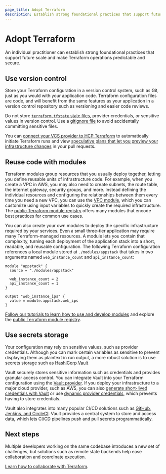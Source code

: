 ```yaml
---
page_title: Adopt Terraform
description: Establish strong foundational practices that support future scale and make Terraform operations predictable and secure. 
---
```


# Adopt Terraform

An individual practitioner can establish strong foundational practices that support future scale and make Terraform operations predictable and secure. 

## Use version control

Store your Terraform configuration in a version control system, such as Git, just as you would with your application code. Terraform configuration files are code, and will benefit from the same features as your application in a version control repository such as versioning and easier code reviews.

<Warning>

Do not store [`terraform.tfstate` state files](/terraform/language/state), provider credentials, or sensitive values in version control. Use a [gitignore file](https://github.com/github/gitignore/blob/main/Terraform.gitignore) to avoid accidentally committing sensitive files. 

</Warning>

You can [connect your VCS provider to HCP Terraform](/terraform/cloud-docs/vcs) to automatically initiate Terraform runs and view [speculative plans that let you preview your infrastructure changes](/terraform/cloud-docs/run/ui#speculative-plans-on-pull-requests) in your pull requests. 

## Reuse code with modules

Terraform modules group resources that you usually deploy together, letting you define reusable units of infrastructure code. For example, when you create a VPC in AWS, you may also need to create subnets, the route table, the internet gateway, security groups, and more. Instead defining the individual resources and configuring the relationships between them every time you need a new VPC, you can use the [VPC module](https://registry.terraform.io/modules/terraform-aws-modules/vpc/aws/latest), which you can customize using input variables to quickly create the required infrastructure. The [public Terraform module registry](https://registry.terraform.io/browse/modules) offers many modules that encode best practices for common use cases. 

You can also create your own modules to deploy the specific infrastructure required by your services. Even a small three-tier application may require many Terraform-managed resources. A module lets you contain that complexity, turning each deployment of the application stack into a short, readable, and reusable configuration. The following Terraform configuration references a local module stored at `./modules/appstack` that takes in two arguments named `web_instance_count` and `api_instance_count`:

```hcl
module "appstack" {
  source = "./modules/appstack"

  web_instance_count = 2
  api_instance_count = 1
}

output "web_instance_ips" {
  value = module.appstack.web_ips
}
```

[Follow our tutorials to learn how to use and develop modules](/terraform/tutorials/modules/module) and explore the [public Terraform module registry](https://registry.terraform.io/browse/modules). 

## Use secrets storage

Your configuration may rely on sensitive values, such as provider credentials. Although you can mark certain variables as sensitive to prevent displaying them as plaintext in run output, a more robust solution is to use secrets storage such as [HashiCorp Vault](/vault)


Vault securely stores sensitive information such as credentials and provides granular access control. You can integrate Vault into your Terraform configuration using the [Vault provider](https://registry.terraform.io/providers/hashicorp/vault/latest/docs/data-sources/generic_secret). If you deploy your infrastructure to a major cloud provider, such as AWS, you can also [generate short-lived credentials with Vault](/terraform/tutorials/secrets/secrets-vault) or use [dynamic provider credentials](/terraform/cloud-docs/workspaces/dynamic-provider-credentials), which prevents having to store credentials. 


Vault also integrates into many popular CI/CD solutions such as [GitHub, Jenkins, and CircleCI](/well-architected-framework/security/security-cicd-vault). Vault provides a central system to store and access data, which lets CI/CD pipelines push and pull secrets programmatically.

## Next steps

Multiple developers working on the same codebase introduces a new set of challenges, but solutions such as remote state backends help ease collaboration and coordinate execution. 

[Learn how to collaborate with Terraform](/terraform/cloud-docs/recommended-practices/phases/collaborate).